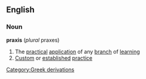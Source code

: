 ==English==
===Noun===
'''praxis''' (''plural'' praxes)
#The [[practical]] [[application]] of any [[branch]] of [[learning]]
#[[Custom]] or [[established]] [[practice]]
[[Category:Greek derivations]]